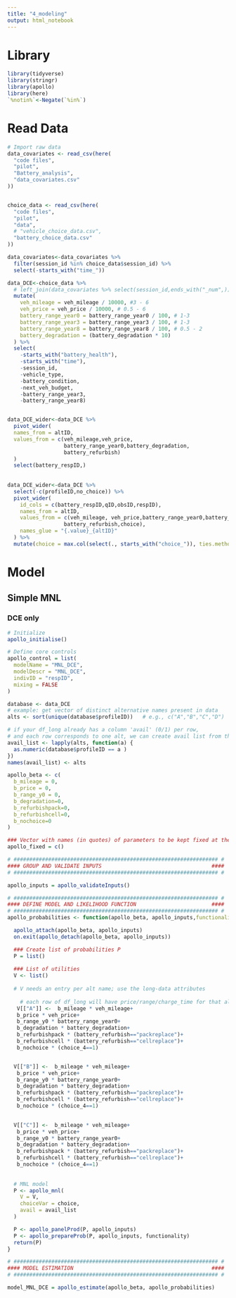 ```yaml
---
title: "4_modeling"
output: html_notebook
---
```

# Library
```r
library(tidyverse)
library(stringr)
library(apollo)
library(here)
`%notin%`<-Negate(`%in%`)
```

# Read Data
```r
# Import raw data
data_covariates <- read_csv(here(
  "code files",
  "pilot",
  "Battery_analysis",
  "data_covariates.csv"
))


choice_data <- read_csv(here(
  "code files",
  "pilot",
  "data",
  # "vehicle_choice_data.csv",
  "battery_choice_data.csv"
))

data_covariates<-data_covariates %>% 
  filter(session_id %in% choice_data$session_id) %>% 
  select(-starts_with("time_"))

data_DCE<-choice_data %>%
  # left_join(data_covariates %>% select(session_id,ends_with("_num",)))
  mutate(
    veh_mileage = veh_mileage / 10000, #3 - 6
    veh_price = veh_price / 10000, # 0.5 - 6
    battery_range_year0 = battery_range_year0 / 100, # 1-3
    battery_range_year3 = battery_range_year3 / 100, # 1-3
    battery_range_year8 = battery_range_year8 / 100, # 0.5 - 2
    battery_degradation = (battery_degradation * 10)
  ) %>%
  select(
    -starts_with("battery_health"),
    -starts_with("time"),
    -session_id,
    -vehicle_type,
    -battery_condition,
    -next_veh_budget,
    -battery_range_year3,
    -battery_range_year8)


data_DCE_wider<-data_DCE %>%
  pivot_wider(
  names_from = altID,
  values_from = c(veh_mileage,veh_price,
                  battery_range_year0,battery_degradation,
                  battery_refurbish)
  )
  select(battery_respID,)
  
  
data_DCE_wider<-data_DCE %>%
  select(-c(profileID,no_choice)) %>% 
  pivot_wider(
    id_cols = c(battery_respID,qID,obsID,respID),
    names_from = altID,
    values_from = c(veh_mileage, veh_price,battery_range_year0,battery_degradation,
                  battery_refurbish,choice),
    names_glue = "{.value}_{altID}"
  ) %>%
  mutate(choice = max.col(select(., starts_with("choice_")), ties.method = "first"))

```

# Model
## Simple MNL 
### DCE only
```r
# Initialize
apollo_initialise()

# Define core controls
apollo_control = list(
  modelName = "MNL_DCE",
  modelDescr = "MNL_DCE",
  indivID = "respID",
  mixing = FALSE
)

database <- data_DCE
# example: get vector of distinct alternative names present in data
alts <- sort(unique(database$profileID))   # e.g., c("A","B","C","D")

# if your df_long already has a column 'avail' (0/1) per row,
# and each row corresponds to one alt, we can create avail list from that:
avail_list <- lapply(alts, function(a) {
  as.numeric(database$profileID == a )
})
names(avail_list) <- alts

apollo_beta <- c(
  b_mileage = 0,
  b_price = 0,
  b_range_y0 = 0,
  b_degradation=0,
  b_refurbishpack=0,
  b_refurbishcell=0,
  b_nochoice=0
)

### Vector with names (in quotes) of parameters to be kept fixed at their starting value in apollo_beta, use apollo_beta_fixed = c() if none
apollo_fixed = c()

# ################################################################# #
#### GROUP AND VALIDATE INPUTS                                   ####
# ################################################################# #

apollo_inputs = apollo_validateInputs()

# ################################################################# #
#### DEFINE MODEL AND LIKELIHOOD FUNCTION                        ####
# ################################################################# #
apollo_probabilities <- function(apollo_beta, apollo_inputs,functionality = "estimate") {

  apollo_attach(apollo_beta, apollo_inputs)
  on.exit(apollo_detach(apollo_beta, apollo_inputs))

  ### Create list of probabilities P
  P = list()
  
  ### List of utilities
  V <- list()
  
  # V needs an entry per alt name; use the long-data attributes
 
    # each row of df_long will have price/range/charge_time for that alt
   V[["A"]] <-  b_mileage * veh_mileage+
   b_price * veh_price+
   b_range_y0 * battery_range_year0+
   b_degradation * battery_degradation+
   b_refurbishpack * (battery_refurbish=="packreplace")+
   b_refurbishcell * (battery_refurbish=="cellreplace")+
   b_nochoice * (choice_4==1)


  V[["B"]] <-  b_mileage * veh_mileage+
   b_price * veh_price+
   b_range_y0 * battery_range_year0+
   b_degradation * battery_degradation+
   b_refurbishpack * (battery_refurbish=="packreplace")+
   b_refurbishcell * (battery_refurbish=="cellreplace")+
   b_nochoice * (choice_4==1)
  

  V[["C"]] <-  b_mileage * veh_mileage+
   b_price * veh_price+
   b_range_y0 * battery_range_year0+
   b_degradation * battery_degradation+
   b_refurbishpack * (battery_refurbish=="packreplace")+
   b_refurbishcell * (battery_refurbish=="cellreplace")+
   b_nochoice * (choice_4==1)
  
  
  # MNL model
  P <- apollo_mnl(
    V = V,
    choiceVar = choice,
    avail = avail_list
  )

  P <- apollo_panelProd(P, apollo_inputs)
  P <- apollo_prepareProb(P, apollo_inputs, functionality)
  return(P)
}

# ################################################################# #
#### MODEL ESTIMATION                                            ####
# ################################################################# #

model_MNL_DCE = apollo_estimate(apollo_beta, apollo_probabilities)

```

